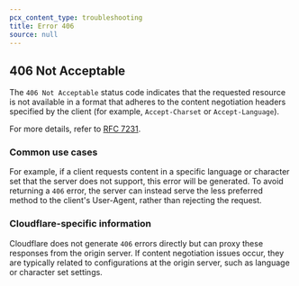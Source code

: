 ```yaml
---
pcx_content_type: troubleshooting
title: Error 406
source: null
---
```


## 406 Not Acceptable

The `406 Not Acceptable` status code indicates that the requested resource is not available in a format that adheres to the content negotiation headers specified by the client (for example, `Accept-Charset` or `Accept-Language`).

For more details, refer to [RFC 7231](https://tools.ietf.org/html/rfc7231).

### Common use cases

For example, if a client requests content in a specific language or character set that the server does not support, this error will be generated. To avoid returning a `406` error, the server can instead serve the less preferred method to the client's User-Agent, rather than rejecting the request.

### Cloudflare-specific information

Cloudflare does not generate `406` errors directly but can proxy these responses from the origin server. If content negotiation issues occur, they are typically related to configurations at the origin server, such as language or character set settings.